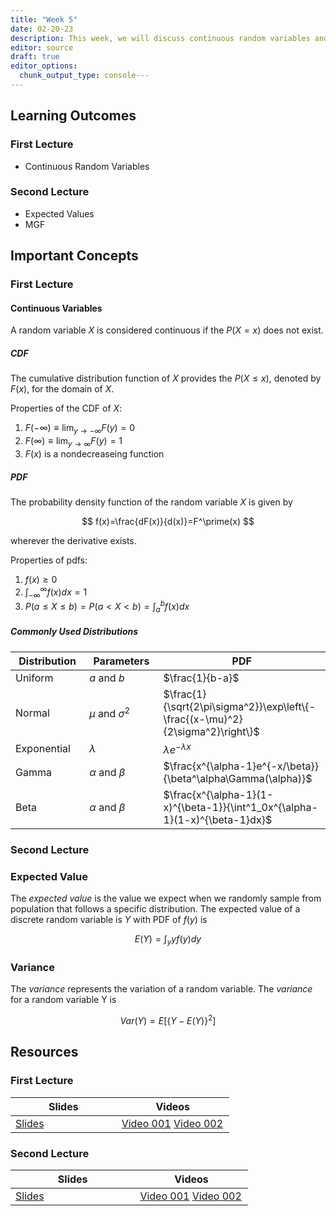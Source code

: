 ```yaml
---
title: "Week 5"
date: 02-20-23
description: This week, we will discuss continuous random variables and their properties.
editor: source
draft: true
editor_options: 
  chunk_output_type: console---
---
```


## Learning Outcomes

### First Lecture

-   Continuous Random Variables

### Second Lecture

-   Expected Values
-   MGF

## Important Concepts

### First Lecture

#### Continuous Variables

A random variable $X$ is considered continuous if the $P(X=x)$ does not exist.

##### CDF

The cumulative distribution function of $X$ provides the $P(X\leq x)$, denoted by $F(x)$, for the domain of $X$.

Properties of the CDF of $X$:

1.  $F(-\infty)\equiv \lim_{y\rightarrow -\infty}F(y)=0$
2.  $F(\infty)\equiv \lim_{y\rightarrow \infty}F(y)=1$
3.  $F(x)$ is a nondecreaseing function

##### PDF

The probability density function of the random variable $X$ is given by

$$
f(x)=\frac{dF(x)}{d(x)}=F^\prime(x)
$$

wherever the derivative exists.

Properties of pdfs:

1.  $f(x)\geq 0$
2.  $\int^\infty_{-\infty}f(x)dx=1$
3.  $P(a\leq X\leq b) = P(a<X<b)=\int^b_af(x)dx$

##### Commonly Used Distributions

| Distribution | Parameters | PDF |
|-----------------|-----------------|--------------------------------------|
| Uniform | $a$ and $b$ | $\frac{1}{b-a}$ |
| Normal | $\mu$ and $\sigma^2$ | $\frac{1}{\sqrt{2\pi\sigma^2}}\exp\left\{-\frac{(x-\mu)^2}{2\sigma^2}\right\}$ |
| Exponential | $\lambda$ | $\lambda e^{-\lambda x}$ |
| Gamma | $\alpha$ and $\beta$ | $\frac{x^{\alpha-1}e^{-x/\beta}}{\beta^\alpha\Gamma(\alpha)}$ |
| Beta | $\alpha$ and $\beta$ | $\frac{x^{\alpha-1}(1-x)^{\beta-1}}{\int^1_0x^{\alpha-1}(1-x)^{\beta-1}dx}$ |

### Second Lecture

### Expected Value

The *expected value* is the value we expect when we randomly sample from population that follows a specific distribution. The expected value of a discrete random variable is $Y$ with PDF of $f(y)$ is

$$
E(Y)=\int_y yf(y)dy
$$

### Variance

The *variance* represents the variation of a random variable. The *variance* for a random variable Y is

$$
Var(Y) = E[\{Y-E(Y)\}^2]
$$

## Resources

### First Lecture

| Slides | Videos |
|-----------------------------------|-------------------------------------|
| [Slides](https://m352.inqs.info/files/lecture_9.html) | [Video 001](https://youtu.be/4CvO3lFkV6k) [Video 002]() |

### Second Lecture

| Slides | Videos |
|--------------------------------------|----------------------------------|
| [Slides](https://m352.inqs.info/files/lecture_10.html) | [Video 001](https://youtu.be/f5UuMXl_b9g) [Video 002](https://youtu.be/zaBdczz2tJc) |